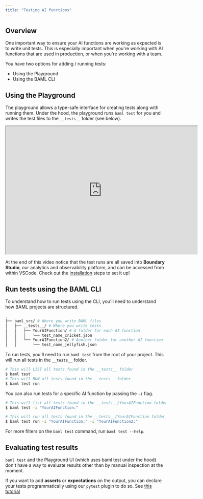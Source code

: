 ```yaml
---
title: "Testing AI functions"
---
```



## Overview

One important way to ensure your AI functions are working as expected is to write unit tests. This is especially important when you're working with AI functions that are used in production, or when you're working with a team.

You have two options for adding / running tests:

- Using the Playground
- Using the BAML CLI

## Using the Playground

The playground allows a type-safe interface for creating tests along with running them.
Under the hood, the playground runs `baml test` for you and writes the test files to the `__tests__` folder (see below).

<iframe
  src="https://player.cloudinary.com/embed/?public_id=baml-playground&cloud_name=dn7wj4mr5"
  width="600"
  height="400"
  allow="autoplay; fullscreen; encrypted-media; picture-in-picture"
  allowFullScreen
></iframe>

At the end of this video notice that the test runs are all saved into **Boundary Studio**, our analytics and observability platform, and can be accessed from within VSCode. Check out the [installation](/v3/home/installation) steps to set it up!

## Run tests using the BAML CLI

To understand how to run tests using the CLI, you'll need to understand how BAML projects are structured.

```bash
.
├── baml_src/ # Where you write BAML files
│   ├── __tests__/ # Where you write tests
│   │   ├── YourAIFunction/ # A folder for each AI function
│   │   │   └── test_name_cricket.json
│   │   └── YourAIFunction2/ # Another folder for another AI function
│   │       └── test_name_jellyfish.json
```

To run tests, you'll need to run `baml test` from the root of your project. This will run all tests in the `__tests__` folder.

```bash
# This will LIST all tests found in the __tests__ folder
$ baml test
# This will RUN all tests found in the __tests__ folder
$ baml test run
```

You can also run tests for a specific AI function by passing the `-i` flag.

```bash
# This will list all tests found in the __tests__/YourAIFunction folder
$ baml test -i "YourAIFunction:"

# This will run all tests found in the __tests__/YourAIFunction folder
$ baml test run -i "YourAIFunction:" -i "YourAIFunction2:"
```

For more filters on the `baml test` command, run `baml test --help`.

## Evaluating test results

`baml test` and the Playground UI (which uses baml test under the hood) don't have a way to evaluate results other than by manual inspection at the moment.

If you want to add **asserts** or **expectations** on the output, you can declare your tests programmatically using our `pytest` plugin to do so.
See [this tutorial](/v3/syntax/testing/evaluators)